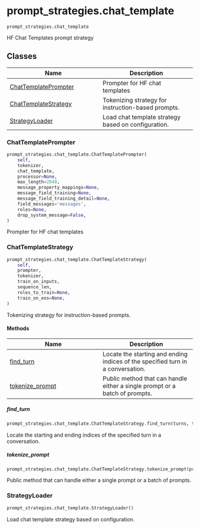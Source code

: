 # prompt_strategies.chat_template { #axolotl.prompt_strategies.chat_template }

`prompt_strategies.chat_template`

HF Chat Templates prompt strategy

## Classes

| Name | Description |
| --- | --- |
| [ChatTemplatePrompter](#axolotl.prompt_strategies.chat_template.ChatTemplatePrompter) | Prompter for HF chat templates |
| [ChatTemplateStrategy](#axolotl.prompt_strategies.chat_template.ChatTemplateStrategy) | Tokenizing strategy for instruction-based prompts. |
| [StrategyLoader](#axolotl.prompt_strategies.chat_template.StrategyLoader) | Load chat template strategy based on configuration. |

### ChatTemplatePrompter { #axolotl.prompt_strategies.chat_template.ChatTemplatePrompter }

```python
prompt_strategies.chat_template.ChatTemplatePrompter(
    self,
    tokenizer,
    chat_template,
    processor=None,
    max_length=2048,
    message_property_mappings=None,
    message_field_training=None,
    message_field_training_detail=None,
    field_messages='messages',
    roles=None,
    drop_system_message=False,
)
```

Prompter for HF chat templates

### ChatTemplateStrategy { #axolotl.prompt_strategies.chat_template.ChatTemplateStrategy }

```python
prompt_strategies.chat_template.ChatTemplateStrategy(
    self,
    prompter,
    tokenizer,
    train_on_inputs,
    sequence_len,
    roles_to_train=None,
    train_on_eos=None,
)
```

Tokenizing strategy for instruction-based prompts.

#### Methods

| Name | Description |
| --- | --- |
| [find_turn](#axolotl.prompt_strategies.chat_template.ChatTemplateStrategy.find_turn) | Locate the starting and ending indices of the specified turn in a conversation. |
| [tokenize_prompt](#axolotl.prompt_strategies.chat_template.ChatTemplateStrategy.tokenize_prompt) | Public method that can handle either a single prompt or a batch of prompts. |

##### find_turn { #axolotl.prompt_strategies.chat_template.ChatTemplateStrategy.find_turn }

```python
prompt_strategies.chat_template.ChatTemplateStrategy.find_turn(turns, turn_idx)
```

Locate the starting and ending indices of the specified turn in a conversation.

##### tokenize_prompt { #axolotl.prompt_strategies.chat_template.ChatTemplateStrategy.tokenize_prompt }

```python
prompt_strategies.chat_template.ChatTemplateStrategy.tokenize_prompt(prompt)
```

Public method that can handle either a single prompt or a batch of prompts.

### StrategyLoader { #axolotl.prompt_strategies.chat_template.StrategyLoader }

```python
prompt_strategies.chat_template.StrategyLoader()
```

Load chat template strategy based on configuration.
